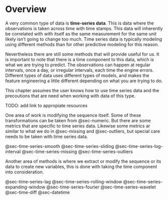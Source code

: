 # Overview {#sec-time-series}

A very common type of data is **time-series data**. This is data where the observations is taken across time with time stamps. This data will inherently be correlated with with itself as the same measurement for the same unit likely isn't going to change too much. Time series data is typically modeling using different methods than for other predictive modeling for this reason.

Nevertheless there are still some methods that will provide useful for us. It is important to note that there is a time component to this data, which is what we are trying to predict. The observations can happen at regular intervals, once a day, or irregular intervals, each time the engine errors. Different types of data uses different types of models, and makes the feature engineering a little different depending on what you are trying to do.

This chapter assumes the user knows how to use time series data and the precoutions that are need when working with data of this type.

TODO: add link to appropiate resources

One area of work is modifying the sequence itself. Some of these transformations can be taken from @sec-numeric. But there are some metrics that are specific to time series data. Likewise some metrics ar similar to what we do in @sec-missing and @sec-outliers, but special care needs to be taken with time series data.

@sec-time-series-smooth
@sec-time-series-sliding
@sec-time-series-log-interval
@sec-time-series-missing
@sec-time-series-outliers


Another area of methods is where we extract or modify the sequence or its data to create new variables, this is done with taking the time component into consideration. 

@sec-time-series-lag
@sec-time-series-rolling-window
@sec-time-series-expanding-window
@sec-time-series-fourier
@sec-time-series-wavelet
@sec-time-diff
@sec-datetime

